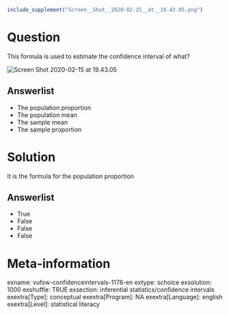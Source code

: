 ```r
include_supplement("Screen__Shot__2020-02-15__at__19.43.05.png")
```

Question
========
This formula is used to estimate the confidence interval of what?  
  
<img src="Screen__Shot__2020-02-15__at__19.43.05.png"
class="fr-fic fr-dii enlargeimage tvcss_2"
alt="Screen Shot 2020-02-15 at 19.43.05" />

Answerlist
----------
* The population proportion
* The population mean
* The sample mean
* The sample proportion

Solution
========





It is the formula for the population proportion




Answerlist
----------
* True
* False
* False
* False

Meta-information
================
exname: vufsw-confidenceintervals-1178-en
extype: schoice
exsolution: 1000
exshuffle: TRUE
exsection: inferential statistics/confidence intervals
exextra[Type]: conceptual
exextra[Program]: NA
exextra[Language]: english
exextra[Level]: statistical literacy

